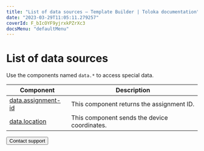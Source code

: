 ```yaml
---
title: "List of data sources — Template Builder | Toloka documentation"
date: "2023-03-29T11:05:11.279257"
coverId: F_bIcOYF9yjrxkPZrXc3
docsMenu: "defaultMenu"
---
```


# List of data sources

Use the components named `data.*` to access special data.

| Component                                   | Description                                  |
| ------------------------------------------- | -------------------------------------------- |
| [data.assignment-id](/docs/template-builder/reference/data.assignment-id) | This component returns the assignment ID.    |
| [data.location](/docs/template-builder/reference/data.location)           | This component sends the device coordinates. |

<Button themeColor="light" view="default" size="l" type="link" url="/docs/guide/troubleshooting/support?form-source=template-builder-reference-datas">Contact support</Button>